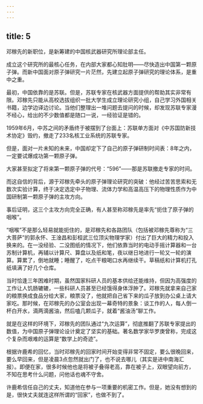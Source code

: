 ```yaml
---
---
---
```

title: 5
---



邓稼先的新职位，是新筹建的中国核武器研究所理论部主任。

成立这个研究所的最核心任务，在内部大家都心知肚明——尽快造出中国第一颗原子弹。而新中国面对原子弹研究一片茫然，先建立起原子弹研究的理论体系，是重中之重。

最初，中国依靠的是苏联。但是，苏联专家在核武器方面提供的帮助其实非常有限。邓稼先只能从高校选拔组织一批大学生成立理论研究小组，自己学习外国相关书籍，边学边译边讨论。当他们整理出一堆问题去提问的时候，却发现苏联专家漫不经心，给出的不少数值都是随口一说，一经验证是错的。

1959年6月，中苏之间的矛盾终于被摆到了台面上：苏联单方面对《中苏国防新技术协定》毁约，撤走了233名核工业系统的苏联专家。

但是，面对一片未知的未来，中国却定下了自己的原子弹研制时间表：8年之内，一定要试爆成功第一颗原子弹。

大家甚至拟定了将来第一颗原子弹的代号：“596”——那是苏联撤走专家的时间。

而这自信的背后，源于邓稼先牵头的原子弹理论研究的突破：他经过苦苦思索和无数次实验计算，终于决定选定中子物理、流体力学和高温高压下的物理性质作为中国研制第一颗原子弹的主攻方向。

事后证明，这三个主攻方向完全正确，有人甚至称邓稼先是率先“扼住了原子弹的咽喉”。

“咽喉”不是那么轻易就能扼住的，是邓稼先和各路团队（包括被邓稼先尊称为“三大菩萨”的郭永怀、王淦昌和彭桓武三位顶尖物理学家）付出了巨大的精力和投入换来的。在一没经验、二没图纸的情况下，他们依靠当时的电动手摇计算器和一台苏制计算机，再辅以计算尺、算盘以及纸和笔，夜以继日地进行一轮又一轮的演算。算累了，倒地就睡；睡醒了，吃点干粮喝口水再继续干。草稿纸和计算机打孔纸填满了好几个仓库。

当时恰逢三年困难时期，虽然国家科研人员的基本供给还能维持，但因为高强度的工作让人饥肠辘辘，一些科研人员甚至已经饿得身体浮肿了。邓稼先就拿来自己家的粮票换成食品分给大家，粮票没了，他就把自己省下来的瓜子放到办公桌上请大家吃。那时候，在邓稼先的办公室会出现一幕奇特的景象：谈工作的人，每人倒一杯白开水，滴两滴酱油，然后嗑几颗瓜子，就着“酱油汤”聊工作。

就是在这样的环境下，邓稼先的团队通过“九次运算”，彻底推翻了苏联专家提出的数值，为中国原子弹理论设计奠定了坚实的基础。著名数学家华罗庚曾称，完成这个复杂而艰难的运算是“数学上的奇迹”。

根据许鹿希的回忆，当时邓稼先的回家时间开始变得非常不固定，要么很晚回来，要么早回来，但是凌晨3点忽然就出门了，也不说去哪儿（其实是进中南海汇报）。即便在家，很多时候他也是将被子叠得老高，靠在被子上，双眼望向前方，不知在思考什么问题，问他话也魂不守舍。

许鹿希信任自己的丈夫，知道他在参与一项重要的机密工作。但是，她没有想到的是，很快丈夫就连这样所谓的“回家”，也做不到了。
